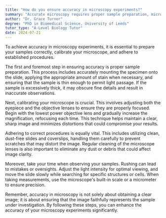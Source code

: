 ```yaml
---
title: "How do you ensure accuracy in microscopy experiments?"
summary: "Accurate microscopy requires proper sample preparation, microscope calibration, and adherence to correct procedures to ensure reliable experimental results."
author: "Dr. Grace Turner"
degree: "PhD in Biomedical Science, University of Leeds"
tutor_type: "A-Level Biology Tutor"
date: 2024-07-21
---
```


To achieve accuracy in microscopy experiments, it is essential to prepare your samples correctly, calibrate your microscope, and adhere to established procedures.

The first and foremost step in ensuring accuracy is proper sample preparation. This process includes accurately mounting the specimen onto the slide, applying the appropriate amount of stain when necessary, and ensuring that the sample is thin enough to permit light passage. If the sample is excessively thick, it may obscure fine details and result in inaccurate observations.

Next, calibrating your microscope is crucial. This involves adjusting both the eyepiece and the objective lenses to ensure they are properly focused. Begin with the lowest power objective lens and gradually increase the magnification, refocusing each time. This technique helps maintain a clear, sharp image and minimizes distortions that could compromise your results.

Adhering to correct procedures is equally vital. This includes utilizing clean, dust-free slides and coverslips, handling them carefully to prevent scratches that may distort the image. Regular cleaning of the microscope lenses is also important to eliminate any dust or debris that could affect image clarity.

Moreover, take your time when observing your samples. Rushing can lead to mistakes or oversights. Adjust the light intensity for optimal viewing, and move the slide slowly while searching for specific structures or cells. When taking measurements, use the microscope's built-in scale or a micrometer to ensure precision.

Remember, accuracy in microscopy is not solely about obtaining a clear image; it is about ensuring that the image faithfully represents the sample under investigation. By following these steps, you can enhance the accuracy of your microscopy experiments significantly.
    